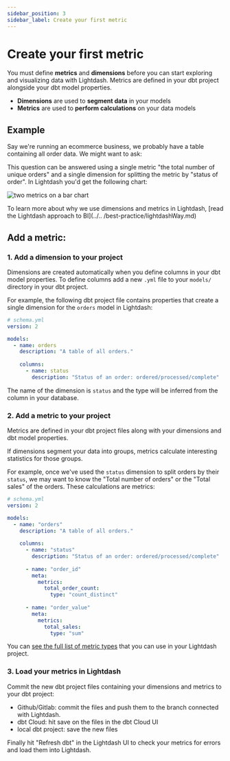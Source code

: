 ```yaml
---
sidebar_position: 3
sidebar_label: Create your first metric
---
```


# Create your first metric


You must define **metrics** and **dimensions** before you can start exploring and visualizing data with Lightdash. 
Metrics are defined in your dbt project alongside your dbt model properties.

* **Dimensions** are used to **segment data** in your models
* **Metrics** are used to **perform calculations** on your data models

## Example

Say we're running an ecommerce business, we probably have a table containing all order data. We might want to 
ask: 

<div style={{textAlign: 'center', paddingBottom: 30, paddingTop: 10}}>
  <DataQuestion width="70%"/>
</div>

This question can be answered using a single metric "the total number of unique orders" and a single dimension for 
splitting the metric by "status of order". In Lightdash you'd get the following chart:

![two metrics on a bar chart](./assets/metric-on-bar-chart.png)

To learn more about why we use dimensions and metrics in Lightdash, [read the Lightdash approach to BI](../..
/best-practice/lightdashWay.md)

## Add a metric:

### 1. Add a dimension to your project

Dimensions are created automatically when you define columns in your dbt model properties. To define columns add a 
new `.yml` file to your `models/` directory in your dbt project.

For example, the following dbt project file contains properties that create a single dimension for the `orders` model in Lightdash:

```yaml
# schema.yml
version: 2

models:
  - name: orders
    description: "A table of all orders."
    
    columns:
      - name: status
        description: "Status of an order: ordered/processed/complete"
```

The name of the dimension is `status` and the type will be inferred from the column in your database.

### 2. Add a metric to your project

Metrics are defined in your dbt project files along with your dimensions and dbt model properties.

If dimensions segment your data into groups, metrics calculate interesting statistics for those groups. 

For example, once we've used the `status` dimension to split orders by their `status`, we may want to know the 
"Total number of orders" or the "Total sales" of the orders. These calculations are metrics:

```yaml
# schema.yml
version: 2

models:
  - name: "orders"
    description: "A table of all orders."
    
    columns:
      - name: "status"
        description: "Status of an order: ordered/processed/complete"
        
      - name: "order_id"
        meta:
          metrics:
            total_order_count:
              type: "count_distinct" 
              
      - name: "order_value"
        meta:
          metrics:
            total_sales:
              type: "sum" 
```
You can [see the full list of metric types](../../references/metrics.md) that you can use in your Lightdash project.

### 3. Load your metrics in Lightdash

Commit the new dbt project files containing your dimensions and metrics to your dbt project:

* Github/Gitlab: commit the files and push them to the branch connected with Lightdash.
* dbt Cloud: hit save on the files in the dbt Cloud UI
* local dbt project: save the new files

Finally hit "Refresh dbt" in the Lightdash UI to check your metrics for errors and load them into Lightdash.
